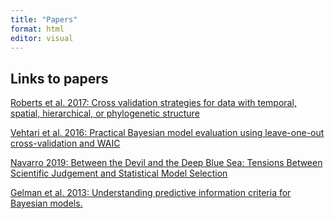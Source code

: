 ```yaml
---
title: "Papers"
format: html
editor: visual
---
```


## Links to papers

[Roberts et al. 2017: Cross validation strategies for data with temporal, spatial, hierarchical, or phylogenetic structure](https://ezproxy.msu.edu/login?url=https://doi.org/10.1111/ecog.02881)

[Vehtari et al. 2016: Practical Bayesian model evaluation using leave-one-out cross-validation and WAIC](https://ezproxy.msu.edu/login?url=https://doi.org/10.1007/s11222-016-9696-4)

[Navarro 2019: Between the Devil and the Deep Blue Sea: Tensions Between Scientific Judgement and Statistical Model Selection](https://ezproxy.msu.edu/login?url=https://doi.org/10.1007/s42113-018-0019-z)

[Gelman et al. 2013: Understanding predictive information criteria for Bayesian models.](https://ezproxy.msu.edu/login?url=https://doi.org/10.1007/s11222-013-9416-2)
